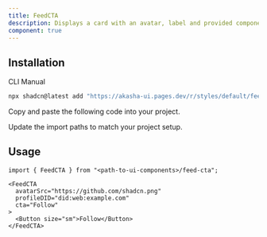 ```yaml
---
title: FeedCTA
description: Displays a card with an avatar, label and provided component.
component: true
---
```


<ComponentPreview name="feed-cta-demo" />

## Installation

<Tabs defaultValue="cli">

<TabsList>
  <TabsTrigger value="cli">CLI</TabsTrigger>
  <TabsTrigger value="manual">Manual</TabsTrigger>
</TabsList>
<TabsContent value="cli">

```bash
npx shadcn@latest add "https://akasha-ui.pages.dev/r/styles/default/feed-cta.json"
```

</TabsContent>

<TabsContent value="manual">

<Steps>

<Step>Copy and paste the following code into your project.</Step>

<ComponentSource name="feed-cta" />

<Step>Update the import paths to match your project setup.</Step>

</Steps>

</TabsContent>

</Tabs>

## Usage

```tsx
import { FeedCTA } from "<path-to-ui-components>/feed-cta";
```

```tsx
<FeedCTA
  avatarSrc="https://github.com/shadcn.png"
  profileDID="did:web:example.com"
  cta="Follow"
>
  <Button size="sm">Follow</Button>
</FeedCTA>
```
